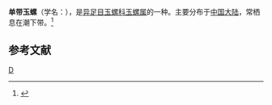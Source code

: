 {{Speciesbox 
| taxon = Natica unibalteata
| binomial_authority = Liu
}}
'''单带玉螺'''（学名：''{{lang|la|Natica unibalteata}}''），是[[异足目|异足目]][[玉螺科|玉螺科]][[玉螺属|玉螺属]]的一种。主要分布于[[中国大陆|中国大陆]]，常栖息在潮下带。<ref>{{cite web|url=http://shell.sinica.edu.tw/chinese/shellbase_detail.php?science_no=6225|title=国际贝库：单带玉螺|publisher=台湾贝类资料库|accessdate=2009-08-11|archive-date=2016-03-04|archive-url=https://web.archive.org/web/20160304090628/http://shell.sinica.edu.tw/chinese/shellbase_detail.php?science_no=6225|dead-url=no}}</ref>

== 参考文献 ==
{{reflist}}
{{taxonbar}}
[[Category:玉螺属|D]]